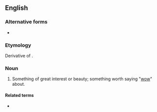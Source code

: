 ==English==

===Alternative forms===
* {{l|en|wowser}}

===Etymology===
Derivative of {{m|en|wow}}.

===Noun===
{{en-noun}}

# {{lb|en|NZ|slang}} Something of great interest or beauty; something worth saying "[[wow]]" about.

====Related terms====
* {{l|en|wowzah}}